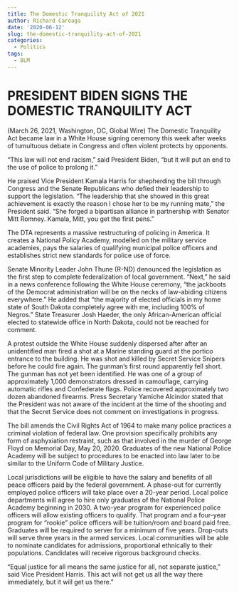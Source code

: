 ```yaml
---
title: The Domestic Tranquility Act of 2021
author: Richard Careaga
date: '2020-06-12'
slug: the-domestic-tranquility-act-of-2021
categories:
  - Politics
tags:
  - BLM
---
```


# PRESIDENT BIDEN SIGNS THE DOMESTIC TRANQUILITY ACT

(March 26, 2021, Washington, DC, Global Wire) The Domestic Tranquility Act became law in a White House signing ceremony this week after weeks of tumultuous debate in Congress and often violent protects by opponents.

“This law will not end racism,” said President Biden, “but it will put an end to the use of police to prolong it.”

He praised Vice President Kamala Harris for shepherding the bill through Congress and the Senate Republicans who defied their leadership to support the legislation. “The leadership that she showed in this great achievement is exactly the reason I chose her to be my running mate,” the President said. “She forged a bipartisan alliance in partnership with Senator Mitt Romney. Kamala, Mitt, you get the first pens.”

The DTA represents a massive restructuring of policing in America. It creates a National Policy Academy, modelled on the military service academies, pays the salaries of qualifying municipal police officers and establishes strict new standards for police use of force.

Senate Minority Leader John Thune (R-ND) denounced the legislation as the first step to complete federalization of local government. “Next,” he said in a news conference following the White House ceremony, “the jackboots of the Democrat administration will be on the necks of law-abiding citizens everywhere.” He added that “the majority of elected officials in my home state of South Dakota completely agree with me, including 100% of Negros.” State Treasurer Josh Haeder, the only African-American official elected to statewide office in North Dakota, could not be reached for comment.

A protest outside the White House suddenly dispersed after after an unidentified man fired a shot at a Marine standing guard at the portico entrance to the building. He was shot and killed by Secret Service Snipers before he could fire again. The gunman’s first round apparently fell short. The gunman has not yet been identified. He was one of a group of approximately 1,000 demonstrators dressed in camouflage, carrying automatic rifles and Confederate flags. Police recovered approximately two dozen abandoned firearms. Press Secretary Yamiche Alcindor stated that the President was not aware of the incident at the time of the shooting and that the Secret Service does not comment on investigations in progress.

The bill amends the Civil Rights Act of 1964 to make many police practices a criminal violation of federal law. One provision specifically prohibits any form of asphyxiation restraint, such as that involved in the murder of George Floyd on Memorial Day, May 20, 2020. Graduates of the new National Police Academy will be subject to procedures to be enacted into law later to be similar to the Uniform Code of Military Justice.

Local jurisdictions will be eligible to have the salary and benefits of all peace officers paid by the federal government. A phase-out for currently employed police officers will take place over a 20-year period. Local police departments will agree to hire only graduates of the National Police Academy beginning in 2030. A two-year program for experienced police officers will allow existing officers to qualify. That program and a four-year program for “rookie” police officers will be tuition/room and board paid free. Graduates will be required to server for a minimum of five years. Drop-outs will serve three years in the armed services. Local communities will be able to nominate candidates for admissions, proportional ethnically to their populations. Candidates will receive rigorous background checks.

“Equal justice for all means the same justice for all, not separate justice,” said Vice President Harris. This act will not get us all the way there immediately, but it will get us there.”